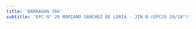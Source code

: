 ```yaml
---
title: 'BARRAGAN 366'
subtitle: 'EPC N° 20 MARIANO SANCHEZ DE LORIA - JIN B (EPCJS 20/18°)'
---
```


#

